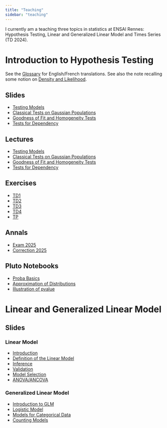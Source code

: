 ```yaml
---
title: "Teaching"
sidebar: "teaching"
---
```


I currently am a teaching three topics in statistics at ENSAI Rennes: Hypothesis Testing, Linear and Generalized Linear Model and Times Series (TD 2024). 


# Introduction to Hypothesis Testing

See the [Glossary](teaching/glossary.qmd) for English/French translations.
See also the note recalling some notion on [Density and Likelihood](teaching/probability/density_likelihood.qmd).


::: {.panel-tabset}

## Slides
- [Testing Models](teaching/hypothesis_testing/slides/testing_models.qmd)
- [Classical Tests on Gaussian Populations](teaching/hypothesis_testing/slides/gaussian_populations.qmd)
- [Goodness of Fit and Homogeneity Tests](teaching/hypothesis_testing/slides/goodness_of_fit_chi2.qmd)
- [Tests for Dependency](teaching/hypothesis_testing/slides/dependency.qmd)


## Lectures
- [Testing Models](teaching/hypothesis_testing/lectures/testing_models.qmd)  
- [Classical Tests on Gaussian Populations](teaching/hypothesis_testing/lectures/gaussian_populations.qmd)
- [Goodness of Fit and Homogeneity Tests](teaching/hypothesis_testing/lectures/goodness_of_fit_chi2.qmd)
- [Tests for Dependency](teaching/hypothesis_testing/lectures/dependency.qmd)



## Exercises
- [TD1](teaching/hypothesis_testing/TDs/TD1.qmd)
- [TD2](teaching/hypothesis_testing/TDs/TD2.qmd)
- [TD3](teaching/hypothesis_testing/TDs/TD3.qmd)
- [TD4](teaching/hypothesis_testing/TDs/TD4.qmd)
- [TP](teaching/hypothesis_testing/TDs/TP.qmd)

## Annals

- [Exam 2025](teaching/hypothesis_testing/annals/test_2025.qmd)
- [Correction 2025](teaching/hypothesis_testing/annals/correction_2025.qmd)

## Pluto Notebooks
- [Proba Basics](teaching/hypothesis_testing/pluto/proba_basics.html)
- [Approximation of Distributions](teaching/hypothesis_testing/pluto/distribution_comparisons.html)
- [Illustration of pvalue](teaching/hypothesis_testing/pluto/illustration_pvalue.html)

:::

# Linear and Generalized Linear Model

::: {.panel-tabset}

## Slides


### Linear Model

- [Introduction](teaching/linear_model/slides/introduction.qmd)
- [Definition of the Linear Model](teaching/linear_model/slides/linear_model.qmd)
- [Inference](teaching/linear_model/slides/inference.qmd)
- [Validation](teaching/linear_model/slides/validation.qmd)
- [Model Selection](teaching/linear_model/slides/selection.qmd)
- [ANOVA/ANCOVA](teaching/linear_model/slides/anova_ancova.qmd)

### Generalized Linear Model

- [Introduction to GLM](teaching/glm/slides/Introduction_glm.qmd)
- [Logistic Model](teaching/glm/slides/logistic_model.qmd)
- [Models for Categorical Data](teaching/glm/slides/categorical_data.qmd)
- [Counting Models](teaching/glm/slides/counting_models.qmd)

:::
